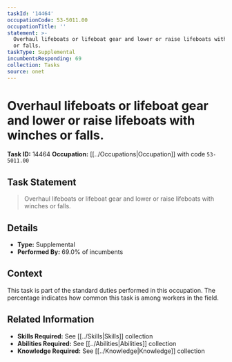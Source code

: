 ```yaml
---
taskId: '14464'
occupationCode: 53-5011.00
occupationTitle: ''
statement: >-
  Overhaul lifeboats or lifeboat gear and lower or raise lifeboats with winches
  or falls.
taskType: Supplemental
incumbentsResponding: 69
collection: Tasks
source: onet
---
```

# Overhaul lifeboats or lifeboat gear and lower or raise lifeboats with winches or falls.

**Task ID:** 14464
**Occupation:** [[../Occupations|Occupation]] with code `53-5011.00`

## Task Statement

> Overhaul lifeboats or lifeboat gear and lower or raise lifeboats with winches or falls.

## Details

- **Type:** Supplemental
- **Performed By:** 69.0% of incumbents

## Context

This task is part of the standard duties performed in this occupation. The percentage indicates how common this task is among workers in the field.

## Related Information

- **Skills Required:** See [[../Skills|Skills]] collection
- **Abilities Required:** See [[../Abilities|Abilities]] collection
- **Knowledge Required:** See [[../Knowledge|Knowledge]] collection
